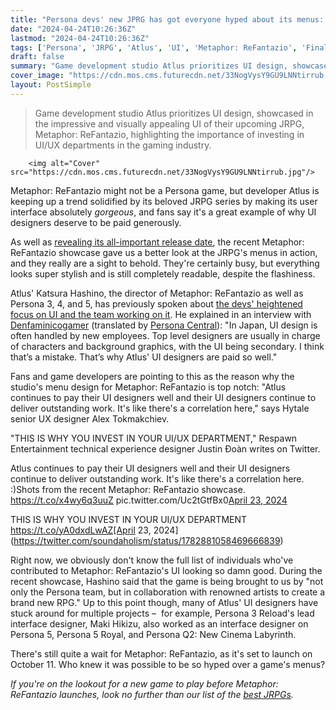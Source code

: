 ```yaml
---
title: "Persona devs' new JPRG has got everyone hyped about its menus: 'This is why you invest in UI'"
date: "2024-04-24T10:26:36Z"
lastmod: "2024-04-24T10:26:36Z"
tags: ['Persona', 'JRPG', 'Atlus', 'UI', 'Metaphor: ReFantazio', 'Final Fantasy', 'UX', 'Hytale', 'Respawn Entertainment']
draft: false
summary: "Game development studio Atlus prioritizes UI design, showcased in the impressive and visually appealing UI of their upcoming JRPG, Metaphor: ReFantazio, highlighting the importance of investing in UI/UX departments in the gaming industry."
cover_image: "https://cdn.mos.cms.futurecdn.net/33NogVysY9GU9LNNtirrub.jpg" 
layout: PostSimple
---
```

> Game development studio Atlus prioritizes UI design, showcased in the impressive and visually appealing UI of their upcoming JRPG, Metaphor: ReFantazio, highlighting the importance of investing in UI/UX departments in the gaming industry.


        <img alt="Cover" src="https://cdn.mos.cms.futurecdn.net/33NogVysY9GU9LNNtirrub.jpg"/>
        
Metaphor: ReFantazio might not be a Persona game, but developer Atlus is keeping up a trend solidified by its beloved JRPG series by making its user interface absolutely *gorgeous*, and fans say it's a great example of why UI designers deserve to be paid generously.

As well as [<u>revealing its all-important release date</u>](https://www.gamesradar.com/games/rpg/persona-veterans-new-jrpg-metaphor-refantazio-attempts-to-bridge-real-time-and-turn-based-combat-in-a-move-final-fantasy-has-tried-to-make-work-for-years-and-its-out-in-october/), the recent Metaphor: ReFantazio showcase gave us a better look at the JRPG's menus in action, and they really are a sight to behold. They're certainly busy, but everything looks super stylish and is still completely readable, despite the flashiness. 

Atlus' Katsura Hashino, the director of Metaphor: ReFantazio as well as Persona 3, 4, and 5, has previously spoken about [<u>the devs' heightened focus on UI and the team working on it</u>](https://www.gamesradar.com/persona-3-reloads-ui-goes-hard-and-one-indie-dev-reckons-theyve-figured-out-why/). He explained in an interview with [<u>Denfaminicogamer</u>](https://news.denfaminicogamer.jp/kikakuthetower/231222w) (translated by [<u>Persona Central</u>](https://personacentral.com/persona-5-honkai-star-rail-interview/)): "In Japan, UI design is often handled by new employees. Top level designers are usually in charge of characters and background graphics, with the UI being secondary. I think that’s a mistake. That’s why Atlus' UI designers are paid so well."

Fans and game developers are pointing to this as the reason why the studio's menu design for Metaphor: ReFantazio is top notch: "Atlus continues to pay their UI designers well and their UI designers continue to deliver outstanding work. It's like there's a correlation here," says Hytale senior UX designer Alex Tokmakchiev.

"THIS IS WHY YOU INVEST IN YOUR UI/UX DEPARTMENT," Respawn Entertainment technical experience designer Justin Đoàn writes on Twitter.

Atlus continues to pay their UI designers well and their UI designers continue to deliver outstanding work. It's like there's a correlation here. :)Shots from the recent Metaphor: ReFantazio showcase. https://t.co/x4wy6q3uuZ pic.twitter.com/Uc2tGtfBx0[April 23, 2024](https://twitter.com/atokmakchiev/status/1782718517105574343)

THIS IS WHY YOU INVEST IN YOUR UI/UX DEPARTMENT https://t.co/yA0dxdLwAZ[April 23, 2024](https://twitter.com/soundaholism/status/1782881058469666839)

Right now, we obviously don't know the full list of individuals who've contributed to Metaphor: ReFantazio's UI looking so damn good. During the recent showcase, Hashino said that the game is being brought to us by "not only the Persona team, but in collaboration with renowned artists to create a brand new RPG." Up to this point though, many of Atlus' UI designers have stuck around for multiple projects –  for example, Persona 3 Reload's lead interface designer, Maki Hikizu, also worked as an interface designer on Persona 5, Persona 5 Royal, and Persona Q2: New Cinema Labyrinth. 

There's still quite a wait for Metaphor: ReFantazio, as it's set to launch on October 11. Who knew it was possible to be so hyped over a game's menus?

*If you're on the lookout for a new game to play before Metaphor: ReFantazio launches, look no further than our list of the *[<u><em>best JRPGs</em></u>](https://www.gamesradar.com/best-jrpgs/)*.*
        